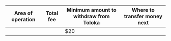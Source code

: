 
Area of operation | Total fee | Minimum amount to withdraw from Toloka | Where to transfer money next
----- | ----- | ----- | -----
 <PayoneerConditionsTable1/>| <PayoneerConditionsTable2/>| $20 | <PayoneerConditionsTable3/>

